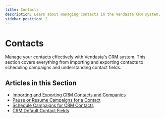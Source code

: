 ```yaml
---
title: Contacts
description: Learn about managing contacts in the Vendasta CRM system, including importing/exporting, campaign management, and contact fields.
sidebar_position: 2
---
```


# Contacts

Manage your contacts effectively with Vendasta's CRM system. This section covers everything from importing and exporting contacts to scheduling campaigns and understanding contact fields.

## Articles in this Section

- [Importing and Exporting CRM Contacts and Companies](/crm/contacts/importing-exporting-crm-contacts-companies)
- [Pause or Resume Campaigns for a Contact](/crm/contacts/pause-resume-campaigns-contact)
- [Schedule Campaigns for CRM Contacts](/crm/contacts/schedule-campaigns-crm-contacts)
- [CRM Default Contact Fields](/crm/contacts/crm-default-contact-fields)